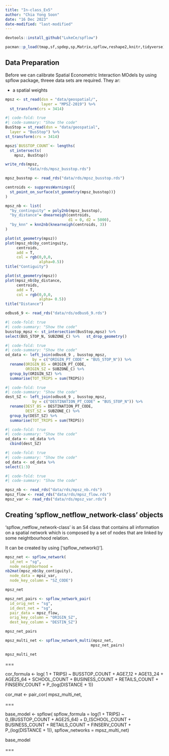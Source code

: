```yaml
---
title: "In-class_Ex5"
author: "Chia Yong Soon"
date: "16 Dec 2023"
date-modified: "last-modified"
---
```


```r
devtools::install_github("LukeCe/spflow")
```

```r
pacman::p_load(tmap,sf,spdep,sp,Matrix,spflow,reshape2,knitr,tidyverse)
```

## Data Preparation

Before we can calibrate Spatial Econometric Interaction MOdels by using spflow package, threee data sets are required. They ar:

-   a spatial weights

```r
mpsz <- st_read(dsn = "data/geospatial/",
                layer = "MPSZ-2019") %>%
  st_transform(crs = 3414)
```

```r
#| code-fold: true 
#| code-summary: "Show the code" 
BusStop = st_read(dsn = "data/geospatial",                           
  layer = "BusStop") %>%   
st_transform(crs = 3414)
```

```r
mpsz$`BUSSTOP_COUNT`<- lengths(
  st_intersects(
    mpsz, BusStop))
```

```r
write_rds(mpsz,
          "data/rds/mpsz_busstop.rds")
```

```r
mpsz_busstop <- read_rds("data/rds/mpsz_busstop.rds")
```

```r
centroids <- suppressWarnings({
  st_point_on_surface(st_geometry(mpsz_busstop))}
)
```

```r
mpsz_nb <- list(
  "by_continguity" = poly2nb(mpsz_busstop),
  "by_distance"= dnearneigh(centroids, 
                            d1 = 0, d2 = 5000),
  "by_knn" = knn2nb(knearneigh(centroids, 3))
)
```

```r
plot(st_geometry(mpsz))
plot(mpsz_nb$by_continguity,
     centroids,
     add = T,
     col = rgb(0,0,0,
               alpha=0.5))
title("Contiguity")

plot(st_geometry(mpsz))
plot(mpsz_nb$by_distance,
     centroids,
     add = T,
     col = rgb(0,0,0,
               alpha= 0.5))
title("Distance")
```

```r
odbus6_9 <- read_rds("data/rds/odbus6_9.rds")
```

```r
#| code-fold: true 
#| code-summary: "Show the code" 
busstop_mpsz <- st_intersection(BusStop,mpsz) %>%   
select(BUS_STOP_N, SUBZONE_C) %>%   st_drop_geometry()
```

```r
#| code-fold: true 
#| code-summary: "Show the code" 
od_data <- left_join(odbus6_9 , busstop_mpsz,
            by = c("ORIGIN_PT_CODE" = "BUS_STOP_N")) %>%
  rename(ORIGIN_BS = ORIGIN_PT_CODE,
         ORIGIN_SZ = SUBZONE_C) %>%
  group_by(ORIGIN_SZ) %>%
  summarise(TOT_TRIPS = sum(TRIPS))
```

```r
#| code-fold: true 
#| code-summary: "Show the code" 
dest_SZ <- left_join(odbus6_9 , busstop_mpsz,
            by = c("DESTINATION_PT_CODE" = "BUS_STOP_N")) %>%
  rename(DEST_BS = DESTINATION_PT_CODE,
         DEST_SZ = SUBZONE_C) %>%
  group_by(DEST_SZ) %>%
  summarise(TOT_TRIPS = sum(TRIPS))
```

```r
#| code-fold: true 
#| code-summary: "Show the code" 
od_data <- od_data %>%
  cbind(dest_SZ)
```

```r
#| code-fold: true 
#| code-summary: "Show the code" 
od_data <- od_data %>%
select(1:3)
```

```r
#| code-fold: true 
#| code-summary: "Show the code" 

mpsz_nb <- read_rds("data/rds/mpsz_nb.rds")
mpsz_flow <- read_rds("data/rds/mpsz_flow.rds")
mpsz_var <- read_rds("data/rds/mpsz_var.rds")
```

## Creating 'spflow_netflow_network-class' objects

'spflow_netflow_network-class' is an S4 class that contains all information on a spatial network which is composed by a set of nodes that are linked by some neightbourhood relation.

It can be created by using \['spflow_network()'\].

```r
mpsz_net <- spflow_network(
  id_net = "sg",
  node_neighborhood = 
nb2mat(mpsz_nb$by_contiguity),
  node_data = mpsz_var,
  node_key_column = "SZ_CODE")

mpsz_net
```

```r
mpsz_net_pairs <- spflow_network_pair(
  id_orig_net = "sg",
  id_dest_net = "sg",
  pair_data = mpsz_flow,
  orig_key_column = "ORIGIN_SZ",
  dest_key_column = "DESTIN_SZ")

mpsz_net_pairs
```

```r
mpsz_multi_net <- spflow_network_multi(mpsz_net,
                                      mpsz_net_pairs)

mpsz_multi_net
```


===

cor_formula <- log( 1 + TRIPS) ~
    BUSSTOP_COUNT +
    AGE7_12 +
    AGE13_24 +
    AGE25_64 +
    SCHOOL_COUNT +
    BUSINESS_COUNT +
    RETAILS_COUNT +
    FINSERV_COUNT +
    P_(log(DISTANCE + 1))

cor_mat <- pair_cor(
  mpsz_multi_net,

===

base_model <- spflow(
  spflow_formula = log(1 + TRIPS) ~
    0_(BUSSTOP_COUNT +
         AGE25_64) +
    D_(SCHOOL_COUNT +
    BUSINESS_COUNT +
    RETAILS_COUNT +
    FINSERV_COUNT +
    P_(log(DISTANCE + 1)),
  spflow_networks = mpsz_multi_net)
  
base_model

===
